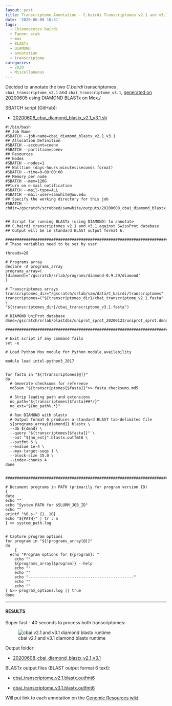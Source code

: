 ```yaml
---
layout: post
title: Transcriptome Annotation - C.bairdi Transcriptomes v2.1 and v3.1 Using DIAMOND BLASTx on Mox
date: '2020-06-08 10:31'
tags:
  - Chionoecetes bairdi
  - Tanner crab
  - mox
  - BLASTx
  - DIAMOND
  - annotation
  - transcriptome
categories:
  - 2020
  - Miscellaneous
---
```

Decided to annotate the two _C.bairdi_ transcriptomes , `cbai_transcriptome_v2.1` and `cbai_transcriptome_v3.1`, [generated on 20200605](https://robertslab.github.io/sams-notebook/posts/2020-06-05-Sequence-Extractions---C.bairdi-Transcriptomes-v2.0-and-v3.0-Excluding-Alveolata-with-MEGAN6-on-Swoose/) using DIAMOND BLASTx on Mox./

SBATCH script (GitHub):

- [20200608_cbai_diamond_blastx_v2.1_v3.1.sh](https://github.com/RobertsLab/sams-notebook/blob/master/sbatch_scripts/20200608_cbai_diamond_blastx_v2.1_v3.1.sh)

```shell
#!/bin/bash
## Job Name
#SBATCH --job-name=cbai_diamond_blastx_v2.1_v3.1
## Allocation Definition
#SBATCH --account=coenv
#SBATCH --partition=coenv
## Resources
## Nodes
#SBATCH --nodes=1
## Walltime (days-hours:minutes:seconds format)
#SBATCH --time=0-08:00:00
## Memory per node
#SBATCH --mem=120G
##turn on e-mail notification
#SBATCH --mail-type=ALL
#SBATCH --mail-user=samwhite@uw.edu
## Specify the working directory for this job
#SBATCH --chdir=/gscratch/scrubbed/samwhite/outputs/20200608_cbai_diamond_blastx_v2.1_v3.1


## Script for running BLASTx (using DIAMOND) to annotate
## C.bairdi transcriptomes v2.1 and v3.1 against SwissProt database.
## Output will be in standard BLAST output format 6.

###################################################################################
# These variables need to be set by user

threads=28

# Programs array
declare -A programs_array
programs_array=(
[diamond]="/gscratch/srlab/programs/diamond-0.9.29/diamond"
)

# Transcriptomes arrays
transcriptomes_dir="/gscratch/srlab/sam/data/C_bairdi/transcriptomes"
transcriptomes=("${transcriptomes_dir}/cbai_transcriptome_v2.1.fasta" \
"${transcriptomes_dir}/cbai_transcriptome_v3.1.fasta")

# DIAMOND UniProt database
dmnd=/gscratch/srlab/blastdbs/uniprot_sprot_20200123/uniprot_sprot.dmnd

###################################################################################

# Exit script if any command fails
set -e

# Load Python Mox module for Python module availability

module load intel-python3_2017


for fasta in "${!transcriptomes[@]}"
do
  # Generate checksums for reference
  md5sum "${transcriptomes[$fasta]}">> fasta.checksums.md5

  # Strip leading path and extensions
  no_path="${transcriptomes[$fasta]##*/}"
  no_ext="${no_path%.*}"

  # Run DIAMOND with blastx
  # Output format 6 produces a standard BLAST tab-delimited file
  ${programs_array[diamond]} blastx \
  --db ${dmnd} \
  --query "${transcriptomes[$fasta]}" \
  --out "${no_ext}".blastx.outfmt6 \
  --outfmt 6 \
  --evalue 1e-4 \
  --max-target-seqs 1 \
  --block-size 15.0 \
  --index-chunks 4
done


###################################################################################

# Document programs in PATH (primarily for program version ID)
{
date
echo ""
echo "System PATH for $SLURM_JOB_ID"
echo ""
printf "%0.s-" {1..10}
echo "${PATH}" | tr : n
} >> system_path.log


# Capture program options
for program in "${!programs_array[@]}"
do
	{
  echo "Program options for ${program}: "
	echo ""
	${programs_array[$program]} --help
	echo ""
	echo ""
	echo "----------------------------------------------"
	echo ""
	echo ""
} &>> program_options.log || true
done
```


---

#### RESULTS

Super fast - 40 seconds to process both transcriptomes:

![cbai v2.1 and v3.1 diamond blastx runtime](https://github.com/RobertsLab/sams-notebook/blob/master/images/screencaps/20200608_cbai_diamond_blastx_v2.1_v3.1_runtime.png?raw=true)

Output folder:

- [20200608_cbai_diamond_blastx_v2.1_v3.1](https://gannet.fish.washington.edu/Atumefaciens/20200608_cbai_diamond_blastx_v2.1_v3.1)

BLASTx output files (BLAST output format 6 text):

- [cbai_transcriptome_v2.1.blastx.outfmt6](https://gannet.fish.washington.edu/Atumefaciens/20200608_cbai_diamond_blastx_v2.1_v3.1/cbai_transcriptome_v2.1.blastx.outfmt6)

- [cbai_transcriptome_v3.1.blastx.outfmt6](https://gannet.fish.washington.edu/Atumefaciens/20200608_cbai_diamond_blastx_v2.1_v3.1/cbai_transcriptome_v3.1.blastx.outfmt6)

Will put link to each annotation on the [Genomic Resources wiki](https://github.com/RobertsLab/resources/wiki/Genomic-Resources).
